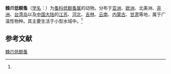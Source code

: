 {{Speciesbox
| name = 棘爪低额蚤
| status = 
| status_system = 
| image = 
| genus = Simocephalus
| species = exspinosus
| authority = (Koch, 1841)<ref name='id12309'>{{cite web| url =http://www.bioinfo.cn/db05/BjdwSpecies.php?action=view&id=12309| title =棘爪低额蚤| work =《中国动物物种编目数据库》| publisher =中国科学院微生物研究所| author =中国科学院动物研究所| accessdate =2009-04-28| deadurl =yes| archiveurl =https://web.archive.org/web/20160305103225/http://www.bioinfo.cn/db05/BjdwSpecies.php?action=view&id=12309| archivedate =2016-03-05}}</ref>
}}

'''棘爪低额蚤'''（[[学名|学名]]：{{lang|la|''Simocephalus exspinosus''}}）为[[蚤科|蚤科]][[低额蚤属|低额蚤属]]的动物。分布于[[亚洲|亚洲]]、[[欧洲|欧洲]]、北美洲、[[非洲|非洲]]、[[台湾岛|台湾岛]]以及[[中国大陆|中国大陆]]的[[江苏|江苏]]、[[河北|河北]]、[[吉林|吉林]]、[[云南|云南]]、[[内蒙古|内蒙古]]、[[甘肃|甘肃]]等地，属于广温性物种。其主要生活于小型水域中。<ref name='id12309'/>

== 参考文献 ==
{{reflist}}

{{Wikispecies|Simocephalus exspinosus}}
{{Taxonbar|from=Q4560610}}

[[Category:低额蚤属|棘爪低额蚤]]


{{节肢动物小作品}}